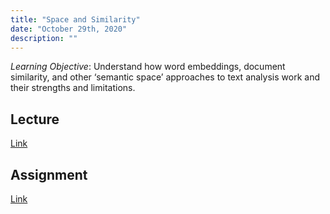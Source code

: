 ```yaml
---
title: "Space and Similarity"
date: "October 29th, 2020"
description: ""
---
```


*Learning Objective*: Understand how word embeddings, document similarity, and other ‘semantic space’ approaches to text analysis work and their strengths and limitations.

## Lecture

[Link](lectures/week07.html)

## Assignment

[Link](https://rstudio.cloud/)
